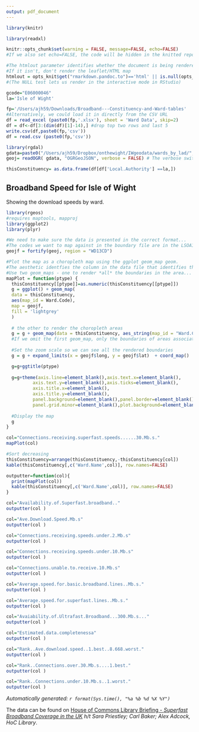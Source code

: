 ```yaml
---
output: pdf_document
---
```

```r
library(knitr)

library(readxl)

knitr::opts_chunk$set(warning = FALSE, message=FALSE, echo=FALSE)
#If we also set echo=FALSE, the code will be hidden in the knitted report

#The htmlout parameter identifies whether the document is being rendered to HTML.
#If it isn't, don't render the leaflet/HTML map
htmlout = opts_knit$get("rmarkdown.pandoc.to")=='html' || is.null(opts_knit$get("rmarkdown.pandoc.to"))
#(The NULL test lets us render in the interactive mode in RStudio)

gcode="E06000046"
la='Isle of Wight'

fp='/Users/ajh59/Downloads/Broadband---Constituency-and-Ward-tables'
#Alternatively, we could load it in directly from the CSV URL
df = read_excel (paste0(fp,'.xlsx'), sheet = 'Ward Data', skip=2)
df = df<-df[3:(dim(df)[1]-14),] #drop top two rows and last 5
write.csv(df,paste0(fp,'csv'))
df = read.csv (paste0(fp,'csv'))

library(rgdal)
gdata=paste0("/Users/ajh59/Dropbox/onthewight/IWgeodata/wards_by_lad/", gcode, ".json")
geoj= readOGR( gdata, "OGRGeoJSON", verbose = FALSE) # The verbose switch prevents printing of read diagnostics

thisConstituency= as.data.frame(df[df['Local.Authority'] ==la,])

```
## Broadband Speed for Isle of Wight

Showing the download speeds by ward.


```r
library(rgeos)
#requires maptools, mapproj
library(ggplot2)
library(plyr)

#We need to make sure the data is presented in the correct format...
#The codes we want to map against in the boundary file are in the LSOA11CD column
geojf = fortify(geoj, region = "WD13CD")

#Plot the map as a choropleth map using the ggplot geom_map geom.
#The aesthetic identfies the column in the data file that identifies the boundary area code
#Use two geom_maps - one to render *all* the boundaries in the area...
mapPlot = function(ptype) {
  thisConstituency[[ptype]]=as.numeric(thisConstituency[[ptype]])
  g = ggplot() + geom_map(
  data = thisConstituency,
  aes(map_id = Ward.Code),
  map = geojf,
  fill = 'lightgrey'
  )
  
  # the other to render the choropleth areas
  g = g + geom_map(data = thisConstituency, aes_string(map_id = "Ward.Code", fill = ptype), map = geojf)
  #If we omit the first geom_map, only the boundaries of areas associated with the data file will be plotted
  
  #Set the zoom scale so we can see all the rendered boundaries
  g = g + expand_limits(x = geojf$long, y = geojf$lat)  + coord_map()

  g=g+ggtitle(ptype)
  
  g=g+theme(axis.line=element_blank(),axis.text.x=element_blank(),
          axis.text.y=element_blank(),axis.ticks=element_blank(),
          axis.title.x=element_blank(),
          axis.title.y=element_blank(),
          panel.background=element_blank(),panel.border=element_blank(),panel.grid.major=element_blank(),
          panel.grid.minor=element_blank(),plot.background=element_blank()) + labs(fill="")
  
  #Display the map
  g
}
```


```r
col="Connections.receiving.superfast.speeds......30.Mb.s."
mapPlot(col)

#Sort decreasing
thisConstituency=arrange(thisConstituency,-thisConstituency[col])
kable(thisConstituency[,c('Ward.Name',col)], row.names=FALSE)
```

```r
outputter=function(col){
  print(mapPlot(col))
  kable(thisConstituency[,c('Ward.Name',col)], row.names=FALSE)
}
```
```r
col="Availability.of.Superfast.broadband.."
outputter(col )
```

```r
col="Ave.Download.Speed.Mb.s"
outputter(col )
```
```r
col="Connections.receiving.speeds.under.2.Mb.s"
outputter(col )
```
```r
col="Connections.receiving.speeds.under.10.Mb.s"
outputter(col )
```
```r
col="Connections.unable.to.receive.10.Mb.s"
outputter(col )
```
```r
col="Average.speed.for.basic.broadband.lines..Mb.s."
outputter(col )
```
```r
col="Average.speed.for.superfast.lines..Mb.s."
outputter(col )
```
```r
col="Avaiability.of.Ultrafast.Broadband...300.Mb.s..."
outputter(col )
```
```r
col="Estimated.data.completenessa"
outputter(col )
```
```r
col="Rank..Ave.download.speed..1.best..8.668.worst."
outputter(col )
```
```r
col="Rank..Connections.over.30.Mb.s....1.best."
outputter(col )
```
```r
col="Rank..Connections.under.10.Mb.s..1.worst."
outputter(col )
```

*Automatically generated: `r format(Sys.time(), "%a %b %d %X %Y")`*

The data can be found on  [House of Commons Library Briefing - *Superfast Broadband Coverage in the UK*](http://researchbriefings.parliament.uk/ResearchBriefing/Summary/SN06643#fullreport) *h/t Sara Priestley; Carl Baker; Alex Adcock, HoC Library*.